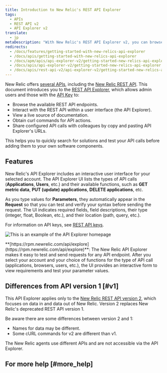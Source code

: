 ```yaml
---
title: Introduction to New Relic's REST API Explorer
tags:
  - APIs
  - REST API v2
  - API Explorer v2
translate:
  - jp
metaDescription: "With New Relic's REST API Explorer v2, you can browse available API endpoints, interact with the API in a user interface, and view a live documentation source."
redirects:
  - /docs/features/getting-started-with-new-relics-api-explorer
  - /docs/apis/getting-started-with-new-relics-api-explorer
  - /docs/apm/apis/api-explorer-v2/getting-started-new-relics-api-explorer
  - /docs/apis/api-explorer-v2/getting-started-new-relics-api-explorer
  - /docs/apis/rest-api-v2/api-explorer-v2/getting-started-new-relics-api-explorer
---
```


New Relic offers [several APIs](/docs/apis/getting-started/introduction-new-relic-apis), including the [New Relic REST API](/docs/apis/rest-api-v2/getting-started/introduction-new-relic-rest-api-v2). This document introduces you to the [REST API Explorer](https://api.newrelic.com), which allows admin users and those with the [API Key](/docs/apis/rest-api-v2/getting-started/introduction-new-relic-rest-api-v2#api_key) to:

* Browse the available REST API endpoints.
* Interact with the REST API within a user interface (the API Explorer).
* View a live source of documentation.
* Obtain curl commands for API actions.
* Share configured API calls with colleagues by copy and pasting API Explorer's URLs.

This helps you to quickly search for solutions and test your API calls before adding them to your own software components.

## Features

New Relic's API Explorer includes an interactive user interface for your selected account. The API Explorer UI lists the types of API calls (**Applications**, **Users**, etc.) and their available functions, such as **GET metric data**, **PUT (update) applications**, **DELETE applications**, etc.

As you type values for **Parameters**, they automatically appear in the **Request** so that you can test and verify your syntax before sending the request. The UI indicates required fields, field descriptions, their type (integer, float, Boolean, etc.), and their location (path, query, etc.).

For information on API keys, see [REST API keys](/docs/apis/rest-api-v2/getting-started/introduction-new-relic-rest-api-v2#api_key).

![This is an example of the API Explorer homepage](./images/API_explorer_main_page.png "API_explorer_main_page.png")

<figcaption>
  **[https://rpm.newrelic.com/api/explore](https://rpm.newrelic.com/api/explore)**: The New Relic API Explorer makes it easy to test and send requests for any API endpoint. After you select your account and your choice of functions for the type of API call (applications, browsers, users, etc.), the UI provides an interactive form to view requirements and test your parameter values.
</figcaption>

## Differences from API version 1 [#v1]

This API Explorer applies only to the [New Relic REST API version 2](/docs/apm/apis/requirements/new-relic-rest-api-v2-getting-started), which focuses on data in and data out of New Relic. Version 2 replaces New Relic's deprecated REST API version 1.

Be aware there are some differences between version 2 and 1:

* Names for data may be different.
* Some cURL commands for v2 are different than v1.

<Callout variant="tip">
  The New Relic agents use different APIs and are not accessible via the API Explorer.
</Callout>

## For more help [#more_help]
